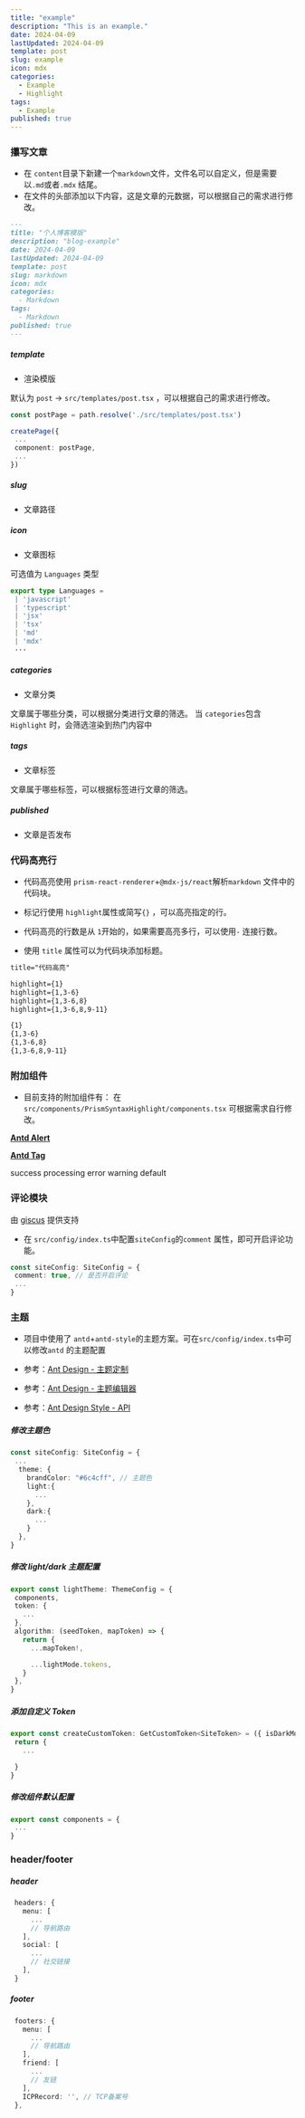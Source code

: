 ```yaml
---
title: "example"
description: "This is an example."
date: 2024-04-09
lastUpdated: 2024-04-09
template: post
slug: example
icon: mdx
categories:
  - Example
  - Highlight
tags:
  - Example
published: true
---
```


### 攥写文章

- 在 `content`目录下新建一个`markdown`文件，文件名可以自定义，但是需要以`.md`或者`.mdx` 结尾。
- 在文件的头部添加以下内容，这是文章的元数据，可以根据自己的需求进行修改。

```markdown title="content/articles/tip.md"
---
title: "个人博客模版"
description: "blog-example"
date: 2024-04-09
lastUpdated: 2024-04-09
template: post
slug: markdown
icon: mdx
categories:
  - Markdown
tags:
  - Markdown
published: true
---
```

##### template

- 渲染模版

默认为 `post` -> `src/templates/post.tsx` ，可以根据自己的需求进行修改。

```ts title="gatsby-node.ts"
const postPage = path.resolve('./src/templates/post.tsx')

createPage({
 ...
 component: postPage,
 ...
})
```

##### slug

- 文章路径

##### icon

- 文章图标

可选值为 `Languages` 类型

```ts title="src/utils/code.ts"
export type Languages =
 | 'javascript'
 | 'typescript'
 | 'jsx'
 | 'tsx'
 | 'md'
 | 'mdx'
 ···
```

##### categories

- 文章分类

文章属于哪些分类，可以根据分类进行文章的筛选。
当 `categories`包含`Highlight` 时，会筛选渲染到热门内容中

##### tags

- 文章标签

文章属于哪些标签，可以根据标签进行文章的筛选。

##### published

- 文章是否发布

### 代码高亮行

- 代码高亮使用 `prism-react-renderer`+`@mdx-js/react`解析`markdown` 文件中的代码块。

- 标记行使用 `highlight`属性或简写`{}` ，可以高亮指定的行。
- 代码高亮的行数是从 `1`开始的，如果需要高亮多行，可以使用`-` 连接行数。
- 使用 `title` 属性可以为代码块添加标题。

```markdown title="代码高亮" {1,3-6,8,9-11}
title="代码高亮"

highlight={1}
highlight={1,3-6}
highlight={1,3-6,8}
highlight={1,3-6,8,9-11}

{1}
{1,3-6}
{1,3-6,8}
{1,3-6,8,9-11}
```

### 附加组件

- 目前支持的附加组件有：
  在 `src/components/PrismSyntaxHighlight/components.tsx` 可根据需求自行修改。

**[Antd Alert](https://ant.design/components/alert-cn/)**

<Alert message="Success" type="success" />
<Alert message="Info" type="info" />
<Alert message="Warning" type="warning" />
<Alert message="Error" type="error" />

**[Antd Tag](https://ant.design/components/tag-cn/)**

<Tag color="success">success</Tag>
<Tag color="processing">processing</Tag>
<Tag color="error">error</Tag>
<Tag color="warning">warning</Tag>
<Tag color="default">default</Tag>

### 评论模块

由 [giscus](https://giscus.app) 提供支持

- 在 `src/config/index.ts`中配置`siteConfig`的`comment` 属性，即可开启评论功能。

```ts title="src/config/index.ts" {2}
const siteConfig: SiteConfig = {
 comment: true, // 是否开启评论
 ...
}
```

### 主题

- 项目中使用了 `antd`+`antd-style`的主题方案。可在`src/config/index.ts`中可以修改`antd` 的主题配置

- 参考：[Ant Design - 主题定制](https://ant.design/docs/react/customize-theme-cn)
- 参考：[Ant Design - 主题编辑器](https://ant.design/theme-editor-cn)
- 参考：[Ant Design Style - API](https://ant-design.github.io/antd-style/zh-CN/api/create-styles)

##### 修改主题色

```ts title="src/config/index.ts" {11}  codeUrl="https://raw.githubusercontent.com/Jiohon/blog/refs/heads/master/src/config/index.ts"
const siteConfig: SiteConfig = {
 ...
  theme: {
    brandColor: "#6c4cff", // 主题色
    light:{
      ...
    },
    dark:{
      ...
    }
  },
}
```

##### 修改 light/dark 主题配置

```ts title="src/customize-theme/theme/light.ts"
export const lightTheme: ThemeConfig = {
 components,
 token: {
   ...
 },
 algorithm: (seedToken, mapToken) => {
   return {
     ...mapToken!,

     ...lightMode.tokens,
   }
 },
}
```

##### 添加自定义 Token

```ts title="src/customize-theme/customToken.ts"
export const createCustomToken: GetCustomToken<SiteToken> = ({ isDarkMode, token }) => {
 return {
   ...

 }
}
```

##### 修改组件默认配置

```ts title="src/customize-theme/theme/components.ts"
export const components = {
 ...
}
```

### header/footer

##### header

```ts title="src/config/index.ts"
 headers: {
   menu: [
     ...
     // 导航路由
   ],
   social: [
     ...
     // 社交链接
   ],
 }
```

##### footer

```ts title="src/config/index.ts"
 footers: {
   menu: [
     ...
     // 导航路由
   ],
   friend: [
     ...
     // 友链
   ],
   ICPRecord: '', // TCP备案号
 },
```
